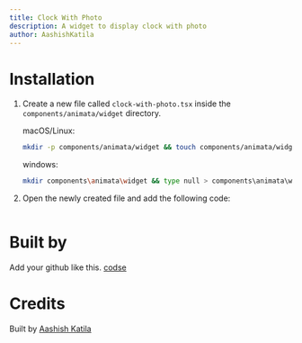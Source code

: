 ```yaml
---
title: Clock With Photo
description: A widget to display clock with photo
author: AashishKatila
---
```


<ComponentPreview name="widget-clock-with-photo--docs" />

# Installation

1. Create a new file called `clock-with-photo.tsx` inside the `components/animata/widget` directory.

   macOS/Linux:

   ```bash
   mkdir -p components/animata/widget && touch components/animata/widget/clock-with-photo.tsx
   ```

   windows:

   ```bash
   mkdir components\animata\widget && type null > components\animata\widget\clock-with-photo.tsx
   ```

2. Open the newly created file and add the following code:

   ```jsx file=<rootDir>/animata/widget/clock-with-photo.tsx

   ```

# Built by

Add your github like this. [codse](https://github.com/codse)

# Credits

Built by [Aashish Katila](https://github.com/AashishKatila)
